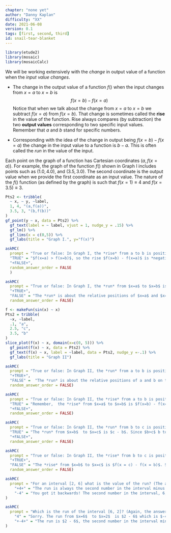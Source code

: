```yaml
---
chapter: "none yet"
author: "Danny Kaplan"
difficulty: "XX"
date: 2021-06-08 
version: 0.1
tags: [first, second, third]
id: snail-tear-blanket
---
```


```r
library(etude2)
library(mosaic)
library(mosaicCalc)
```


We will be working extensively with  the *change* in output value  of a function when the *input value changes*. 

- The change in the output value of a function $f()$ when the input changes from $x = a$ to $x = b$ is $$f(x=b) - f(x=a)$$ Notice that when we talk about the change from $x=a$ to $x=b$ we subtract $f(x=a)$ from  $f(x=b)$. That  change is sometimes called the **rise** in the value of the function.  Rise always compares (by subtraction) the two **output values** corresponding to two specific input values. Remember that $a$ and $b$ stand for  specific numbers. 

- Corresponding with  the idea of the  change in output being $f(x=b) - f(x=a)$ the  change in the input value to a function is $b - a$. This is often  called the  *run* in the value of the input.

Each point on the graph of a function  has Cartesian coordinates $(a, f(x=a))$. For example, the graph of the function $f()$ shown in Graph I includes points such as $(1.0, 4.0)$, and $(3.5,  3.0)$. The  second coordinate is the output value when we provide the first coordinate as an input value. The  nature  of the $f()$ function  (as defined by the graph) is such  that $f(x=1) \equiv  4$ and $f(x=3.5)  \equiv  3$.  


```r
Pts2 <- tribble(
  ~ x, ~ y, ~label,
  1, 4, "(a,f(a))",
  3.5, 3, "(b,f(b))"
)
gf_point(y ~ x, data = Pts2) %>%
  gf_text(label = ~ label, vjust = 1, nudge_y = .15) %>%
  gf_lm() %>%
  gf_lims(x = c(0,5)) %>%
  gf_labs(title = "Graph I.", y="f(x)")
```


```r
askMC(
  prompt = "True or false: In Graph I, the *rise* from a to b is positive.",
  "TRUE" = "$f(x=a) > f(x=b)$, so the rise $f(x=b) - f(x=a)$ is *negative*.",
  "+FALSE+",
  random_answer_order = FALSE
  )
```

```r
askMC(
  prompt = "True or false: In Graph I, the *run* from $x=a$ to $x=b$ is positive.",
  "+TRUE+",
  "FALSE" = "The *run* is about the relative positions of $x=a$ and $x=b$ on the x-axis. Since $a < b$, the run from $x=a$ to $x=b$ is positive.",
  random_answer_order = FALSE)
```

```r
f <- makeFun(sin(x) ~ x)
Pts2 = tribble(
  ~x, ~label,
  .1, "a",
  2.5, "c",
  3.5, "b"
)
slice_plot(f(x) ~ x, domain(x=c(0, 5))) %>%
  gf_point(f(x) ~ x, data = Pts2) %>%
  gf_text(f(x) ~ x, label = ~label, data = Pts2, nudge_y =-.1) %>%
  gf_labs(title = "Graph II")
```

```r
askMC(
  prompt = "True or false: In Graph II, the *run* from a to b is positive.",
  "+TRUE+",
  "FALSE" =  "The *run* is about the relative positions of a and b on the x-axis. Since a is to the left of b, the run from a to b is positive.",
  random_answer_order = FALSE)
```

```r
askMC(
  prompt = "True or false: In Graph II, the *rise* from a to b is positive.",
  "TRUE" = "Remember,  the *rise* from $x=a$ to $x=b$ is $f(x=b) - f(x=a)$",
  "+FALSE+",
  random_answer_order = FALSE)
```

```r
askMC(
  prompt = "True or false: In Graph II, the *run* from b to c is positive.",
  "TRUE" = "The *run* from $x=b$  to $x=c$ is $c - b$. Since $b>c$ b to c is negative.",
  "+FALSE+",
  random_answer_order = FALSE)
```

```r
askMC(
  prompt = "True or false: In Graph II, the *rise* from b to c is positive.",
  "+TRUE+",
  "FALSE" = "The *rise* from $x=b$ to $x=c$ is $f(x = c) - f(x = b)$. Since $f(x=c)   > f(x=b)$, the rise is positive.",
  random_answer_order = FALSE)
```


```r
askMC(
  prompt = "For an interval [2, 6] what is the value of the run? (The answer is independent of any particular graph/function.)",
    "+4+" = "The run is always the second number in the interval minus the first number. That's $6 - 2$ here.",
    "-4" = "You got it backwards! The second number in the interval, 6, is numerically to the right of 2, so the run is positive."
)
```

```r
askMC(
  prompt = "Which is the run of the interval [6, 2]? (Again, the answer is independent of any particular graph/function.)",
    "4" = "Sorry. The run from $x=6$  to $x=2$  is $2 - 6$ which is $-4$.",
    "+-4+" = "The run is $2 - 6$, the second number in the interval minus the first number."
)
```




